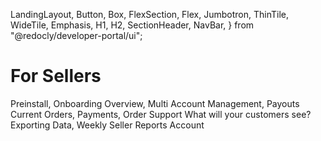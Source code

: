   LandingLayout,
  Button,
  Box,
  FlexSection,
  Flex,
  Jumbotron,
  ThinTile,
  WideTile,
  Emphasis,
  H1,
  H2,
  SectionHeader,
  NavBar,
} from "@redocly/developer-portal/ui";

# For Sellers

<Box>
  <FlexSection justifyContent="space-around" flexWrap="wrap">
    <WideTile to="/developer-portal/for-sellers/quickstart" header="Quickstart">
      Preinstall, Onboarding
    </WideTile>
    <WideTile
      to="/developer-portal/for-sellers/account-management"
      header="Account Management"
    >
      Overview, Multi Account Management, Payouts
    </WideTile>
    <WideTile to="/developer-portal/for-sellers/orders" header="Orders">
      Current Orders, Payments, Order Support
    </WideTile>
    <WideTile
      to="/developer-portal/for-sellers/customer-experience"
      header="Customer Experience"
    >
      What will your customers see?
    </WideTile>
    <WideTile to="/developer-portal/for-sellers/reporting" header="Reporting">
      Exporting Data, Weekly Seller Reports
    </WideTile>
    <WideTile
      to="/developer-portal/for-sellers/privacy-and-security"
      header="Privacy & Security"
    >
      Account
    </WideTile>
  </FlexSection>
</Box>

